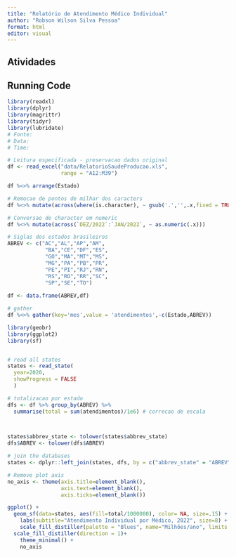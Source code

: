```yaml
---
title: "Relatório de Atendimento Médico Individual"
author: "Robson Wilson Silva Pessoa"
format: html
editor: visual
---
```


## Atividades 


## Running Code


```r
library(readxl)
library(dplyr)
library(magrittr)
library(tidyr)
library(lubridate)
# Fonte: 
# Data: 
# Time: 

# Leitura especificada - preservacao dados original
df <- read_excel("data/RelatorioSaudeProducao.xls",      
                 range = "A12:M39")

df %<>% arrange(Estado)

# Remocao de pontos de milhar dos caracters 
df %<>% mutate(across(where(is.character), ~ gsub('.','',.x,fixed = TRUE)))

# Conversao de character em numeric
df %<>% mutate(across(`DEZ/2022`:`JAN/2022`, ~ as.numeric(.x)))

# Siglas dos estados brasileiros 
ABREV <- c("AC","AL","AP","AM",
            "BA","CE","DF","ES",
            "GO","MA","MT","MS",
            "MG","PA","PB","PR",
            "PE","PI","RJ","RN",
            "RS","RO","RR","SC",
            "SP","SE","TO")
            
df <- data.frame(ABREV,df)

# gather
df %<>% gather(key='mes',value = 'atendimentos',-c(Estado,ABREV)) 


```


```r
library(geobr)
library(ggplot2)
library(sf)


# read all states
states <- read_state(
  year=2020, 
  showProgress = FALSE
  )

# totalizacao por estado 
dfs <- df %>% group_by(ABREV) %>% 
  summarise(total = sum(atendimentos)/1e6) # correcao de escala

 

states$abbrev_state <- tolower(states$abbrev_state)
dfs$ABREV <- tolower(dfs$ABREV)

# join the databases
states <- dplyr::left_join(states, dfs, by = c("abbrev_state" = "ABREV"))

# Remove plot axis
no_axis <- theme(axis.title=element_blank(),
                 axis.text=element_blank(),
                 axis.ticks=element_blank())

ggplot() +
  geom_sf(data=states, aes(fill=total/1000000), color= NA, size=.15) +
    labs(subtitle="Atendimento Individual por Médico, 2022", size=8) +
    scale_fill_distiller(palette = "Blues", name="Milhões/ano", limits = c(0,50)) +
  scale_fill_distiller(direction = 1)+
    theme_minimal() +
    no_axis
    
```
